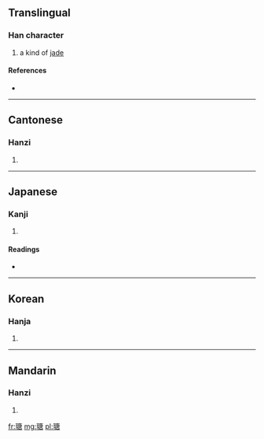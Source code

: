 ==Translingual==

===Han character===
{{Han char|rn=96|rad=玉|as=10|sn=14|four=1016<sub>7</sub>|canj=一土戈中口 (MGILR)}}

# a kind of [[jade]]

====References====
* {{Han ref|kx=0739.130|dkj=21161|dj=1149.180|hdz=21132.060|uh=746D|ud=29805|bh=BAC1|bd=47809}}

----

==Cantonese==

===Hanzi===
{{yue-hanzi|jyut=|y=tong4}}

# {{defn|lang=yue|sort=玉10}}

----

==Japanese==

===Kanji===
{{ja-kanji|grade=|rs=玉10}}

# {{defn|lang=ja|sort=玉10}}

====Readings====
* {{ja-readings|on=[[とう]] (tō), [[どう]] (dō)|kun=[[たま]] (tama)}}

----

==Korean==

===Hanja===
{{ko-hanja|hangeul=당|eumhun=|rv=dang|mr=tang|y=tang}}

# {{defn|lang=ko|sort=玉10}}

----

==Mandarin==

===Hanzi===
{{cmn-hanzi|pin=[[táng]] ([[tang2]])|wg=t'ang<sup>2</sup>}}

# {{defn|lang=cmn|sort=玉10}}

[[fr:瑭]]
[[mg:瑭]]
[[pl:瑭]]
